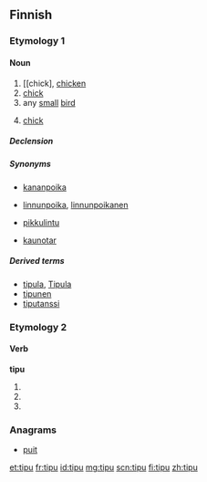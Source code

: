 ==Finnish==

===Etymology 1===

====Noun====
{{fi-noun}}

# [[chick], [[chicken]] {{gloss|very young chick of hen, when still yellow with its natal down}}
# [[chick]] {{gloss|young of bird}} 
# any [[small]] [[bird]]
# {{colloquial|lang=fi}} [[chick]] {{gloss|attractive young woman}}

=====Declension=====
{{fi-decl-valo|tip|||u}}

=====Synonyms=====
* {{sense|chicken}} [[kananpoika]]
* {{sense|bird's young}} [[linnunpoika]], [[linnunpoikanen]]
* {{sense|small bird}} [[pikkulintu]]
* {{sense|attractive woman}} [[kaunotar]]

=====Derived terms=====
* [[tipula]], [[Tipula]]
* [[tipunen]]
* [[tiputanssi]]

===Etymology 2===

====Verb====
'''tipu'''

# {{fi-form of|tippua|type=verb|mood=indicative|tense=present connegative}}
# {{fi-form of|tippua|type=verb|pr=second-person|pl=singular|mood=imperative|tense=present}}
# {{fi-form of|tippua|type=verb|pr=second-person|pl=singular|mood=imperative|tense=present connegative}}

===Anagrams===
* [[puit]]

[[et:tipu]]
[[fr:tipu]]
[[id:tipu]]
[[mg:tipu]]
[[scn:tipu]]
[[fi:tipu]]
[[zh:tipu]]